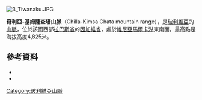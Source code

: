 [[Image:3_Tiwanaku.JPG|right]]
{{Coord|16|41|S|68|43|W|display=title}}

'''奇利亞-基姆薩查塔山脈'''（Chilla-Kimsa Chata mountain range），是[[玻利維亞|玻利維亞]]的[[山脈|山脈]]，位於該國西部[[拉巴斯省|拉巴斯省]]的[[因加維省|因加維省]]，處於[[維尼亞馬爾卡湖|維尼亞馬爾卡湖]]東南面，最高點是海拔高度4,825米。

==參考資料==
*{{cite web|url=http://www.ine.gob.bo/publicaciones/visorPdf.aspx?Codigo=020806&tipo=1|title=Jesús de Machaca|author=<!--Staff writer(s); no by-line.-->|date=|website=|publisher=INE, Bolivia|accessdate=October 25, 2014|deadurl=yes|archiveurl=https://web.archive.org/web/20160204145437/http://www.ine.gob.bo/publicaciones/visorPdf.aspx?Codigo=020806&tipo=1|archivedate=2016年2月4日}}
*{{cite web|url=http://www.ine.gob.bo/publicaciones/visorPdf.aspx?Codigo=020803&tipo=1|title=Tiawanacu|author=<!--Staff writer(s); no by-line.-->|date=|website=|publisher=INE, Bolivia|accessdate=October 25, 2014|deadurl=yes|archiveurl=https://web.archive.org/web/20141023083149/http://www.ine.gob.bo/publicaciones/visorPdf.aspx?Codigo=020803&tipo=1|archivedate=2014年10月23日}}

{{Bolivia-geo-stub}}
[[Category:玻利維亞山脈|Category:玻利維亞山脈]]